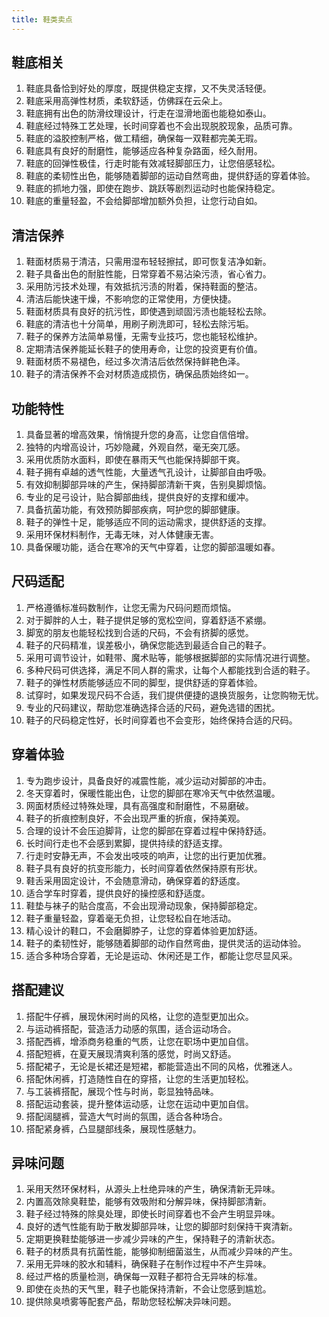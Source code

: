 ```yaml
---
title: 鞋类卖点
---
```


## 鞋底相关

1. 鞋底具备恰到好处的厚度，既提供稳定支撑，又不失灵活轻便。
2. 鞋底采用高弹性材质，柔软舒适，仿佛踩在云朵上。
3. 鞋底拥有出色的防滑纹理设计，行走在湿滑地面也能稳如泰山。
4. 鞋底经过特殊工艺处理，长时间穿着也不会出现脱胶现象，品质可靠。
5. 鞋底的溢胶控制严格，做工精细，确保每一双鞋都完美无瑕。
6. 鞋底具有良好的耐磨性，能够适应各种复杂路面，经久耐用。
7. 鞋底的回弹性极佳，行走时能有效减轻脚部压力，让您倍感轻松。
8. 鞋底的柔韧性出色，能够随着脚部的运动自然弯曲，提供舒适的穿着体验。
9. 鞋底的抓地力强，即使在跑步、跳跃等剧烈运动时也能保持稳定。
10. 鞋底的重量轻盈，不会给脚部增加额外负担，让您行动自如。

## 清洁保养

1. 鞋面材质易于清洁，只需用湿布轻轻擦拭，即可恢复洁净如新。
2. 鞋子具备出色的耐脏性能，日常穿着不易沾染污渍，省心省力。
3. 采用防污技术处理，有效抵抗污渍的附着，保持鞋面的整洁。
4. 清洁后能快速干燥，不影响您的正常使用，方便快捷。
5. 鞋面材质具有良好的抗污性，即使遇到顽固污渍也能轻松去除。
6. 鞋底的清洁也十分简单，用刷子刷洗即可，轻松去除污垢。
7. 鞋子的保养方法简单易懂，无需专业技巧，您也能轻松维护。
8. 定期清洁保养能延长鞋子的使用寿命，让您的投资更有价值。
9. 鞋面材质不易褪色，经过多次清洁后依然保持鲜艳色泽。
10. 鞋子的清洁保养不会对材质造成损伤，确保品质始终如一。

## 功能特性

1. 具备显著的增高效果，悄悄提升您的身高，让您自信倍增。
2. 独特的内增高设计，巧妙隐藏，外观自然，毫无突兀感。
3. 采用优质防水面料，即使在暴雨天气也能保持脚部干爽。
4. 鞋子拥有卓越的透气性能，大量透气孔设计，让脚部自由呼吸。
5. 有效抑制脚部异味的产生，保持脚部清新干爽，告别臭脚烦恼。
6. 专业的足弓设计，贴合脚部曲线，提供良好的支撑和缓冲。
7. 具备抗菌功能，有效预防脚部疾病，呵护您的脚部健康。
8. 鞋子的弹性十足，能够适应不同的运动需求，提供舒适的支撑。
9. 采用环保材料制作，无毒无味，对人体健康无害。
10. 具备保暖功能，适合在寒冷的天气中穿着，让您的脚部温暖如春。

## 尺码适配

1. 严格遵循标准码数制作，让您无需为尺码问题而烦恼。
2. 对于脚胖的人士，鞋子提供足够的宽松空间，穿着舒适不紧绷。
3. 脚宽的朋友也能轻松找到合适的尺码，不会有挤脚的感觉。
4. 鞋子的尺码精准，误差极小，确保您能选到最适合自己的鞋子。
5. 采用可调节设计，如鞋带、魔术贴等，能够根据脚部的实际情况进行调整。
6. 多种尺码可供选择，满足不同人群的需求，让每个人都能找到合适的鞋子。
7. 鞋子的弹性材质能够适应不同的脚型，提供舒适的穿着体验。
8. 试穿时，如果发现尺码不合适，我们提供便捷的退换货服务，让您购物无忧。
9. 专业的尺码建议，帮助您准确选择合适的尺码，避免选错的困扰。
10. 鞋子的尺码稳定性好，长时间穿着也不会变形，始终保持合适的尺码。

## 穿着体验

1. 专为跑步设计，具备良好的减震性能，减少运动对脚部的冲击。
2. 冬天穿着时，保暖性能出色，让您的脚部在寒冷天气中依然温暖。
3. 网面材质经过特殊处理，具有高强度和耐磨性，不易磨破。
4. 鞋子的折痕控制良好，不会出现严重的折痕，保持美观。
5. 合理的设计不会压迫脚背，让您的脚部在穿着过程中保持舒适。
6. 长时间行走也不会感到累脚，提供持续的舒适支撑。
7. 行走时安静无声，不会发出吱吱的响声，让您的出行更加优雅。
8. 鞋子具有良好的抗变形能力，长时间穿着依然保持原有形状。
9. 鞋舌采用固定设计，不会随意滑动，确保穿着的舒适度。
10. 适合学车时穿着，提供良好的操控感和舒适度。
11. 鞋垫与袜子的贴合度高，不会出现滑动现象，保持脚部稳定。
12. 鞋子重量轻盈，穿着毫无负担，让您轻松自在地活动。
13. 精心设计的鞋口，不会磨脚脖子，让您的穿着体验更加舒适。
14. 鞋子的柔韧性好，能够随着脚部的动作自然弯曲，提供灵活的运动体验。
15. 适合多种场合穿着，无论是运动、休闲还是工作，都能让您尽显风采。

## 搭配建议

1. 搭配牛仔裤，展现休闲时尚的风格，让您的造型更加出众。
2. 与运动裤搭配，营造活力动感的氛围，适合运动场合。
3. 搭配西裤，增添商务稳重的气质，让您在职场中更加自信。
4. 搭配短裤，在夏天展现清爽利落的感觉，时尚又舒适。
5. 搭配裙子，无论是长裙还是短裙，都能营造出不同的风格，优雅迷人。
6. 搭配休闲裤，打造随性自在的穿搭，让您的生活更加轻松。
7. 与工装裤搭配，展现个性与时尚，彰显独特品味。
8. 搭配运动套装，提升整体运动感，让您在运动中更加自信。
9. 搭配阔腿裤，营造大气时尚的氛围，适合各种场合。
10. 搭配紧身裤，凸显腿部线条，展现性感魅力。

## 异味问题

1. 采用天然环保材料，从源头上杜绝异味的产生，确保清新无异味。
2. 内置高效除臭鞋垫，能够有效吸附和分解异味，保持脚部清新。
3. 鞋子经过特殊的除臭处理，即使长时间穿着也不会产生明显异味。
4. 良好的透气性能有助于散发脚部异味，让您的脚部时刻保持干爽清新。
5. 定期更换鞋垫能够进一步减少异味的产生，保持鞋子的清新状态。
6. 鞋子的材质具有抗菌性能，能够抑制细菌滋生，从而减少异味的产生。
7. 采用无异味的胶水和辅料，确保鞋子在制作过程中不产生异味。
8. 经过严格的质量检测，确保每一双鞋子都符合无异味的标准。
9. 即使在炎热的天气里，鞋子也能保持清新，不会让您感到尴尬。
10. 提供除臭喷雾等配套产品，帮助您轻松解决异味问题。

